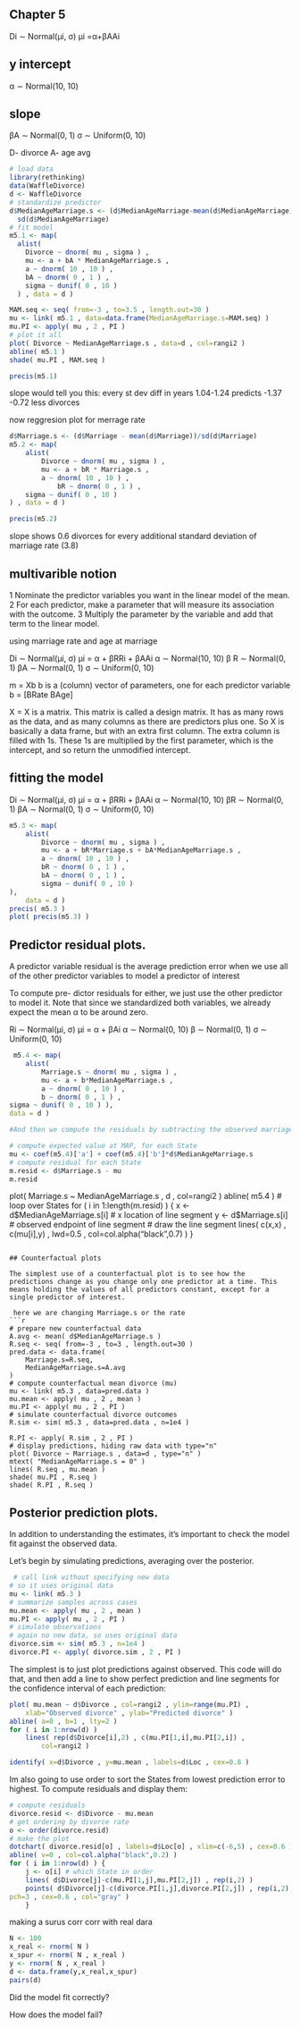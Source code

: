 ## Chapter 5
Di ∼ Normal(μi, σ) 
μi =α+βAAi

## y intercept
α ∼ Normal(10, 10) 

## slope
βA ∼ Normal(0, 1)
σ ∼ Uniform(0, 10)

D- divorce
A- age avg
```r
# load data
library(rethinking)
data(WaffleDivorce)
d <- WaffleDivorce
# standardize predictor
d$MedianAgeMarriage.s <- (d$MedianAgeMarriage-mean(d$MedianAgeMarriage))/
  sd(d$MedianAgeMarriage)
# fit model
m5.1 <- map(
  alist(
    Divorce ~ dnorm( mu , sigma ) ,
    mu <- a + bA * MedianAgeMarriage.s ,
    a ~ dnorm( 10 , 10 ) ,
    bA ~ dnorm( 0 , 1 ) ,
    sigma ~ dunif( 0 , 10 )
  ) , data = d )

MAM.seq <- seq( from=-3 , to=3.5 , length.out=30 )
mu <- link( m5.1 , data=data.frame(MedianAgeMarriage.s=MAM.seq) )
mu.PI <- apply( mu , 2 , PI )
# plot it all
plot( Divorce ~ MedianAgeMarriage.s , data=d , col=rangi2 )
abline( m5.1 )
shade( mu.PI , MAM.seq )

precis(m5.1)
```
slope would tell you this:
every st dev diff in years 1.04-1.24  predicts   -1.37 -0.72 less divorces

now reggresion plot for merrage rate

```r
d$Marriage.s <- (d$Marriage - mean(d$Marriage))/sd(d$Marriage)
m5.2 <- map(
    alist(
        Divorce ~ dnorm( mu , sigma ) ,
        mu <- a + bR * Marriage.s ,
        a ~ dnorm( 10 , 10 ) ,
            bR ~ dnorm( 0 , 1 ) ,
    sigma ~ dunif( 0 , 10 )
) , data = d )

precis(m5.2)
```
slope shows
0.6 divorces for every additional standard deviation of marriage rate (3.8)

## multivarible notion


1 Nominate the predictor variables you want in the linear model of the mean.
2 For each predictor, make a parameter that will measure its association with the
outcome.
3 Multiply the parameter by the variable and add that term to the linear model.


using marriage rate and age at marriage

Di ∼ Normal(μi, σ)
μi = α + βRRi + βAAi
α ∼ Normal(10, 10) β
R ∼ Normal(0, 1) 
βA ∼ Normal(0, 1)
σ ∼ Uniform(0, 10)

m = Xb
b is a (column) vector of parameters, one for each predictor variable 
b = [BRate
     BAge]

X = X is a matrix. This matrix is called a design matrix. It has as many rows as the data, and as many columns as there are predictors plus one. So X is basically a data frame, but with an extra first column. The extra column is filled with 1s. These 1s are multiplied by the first parameter, which is the intercept, and so return the unmodified intercept. 

## fitting the model
Di ∼ Normal(μi, σ)
μi = α + βRRi + βAAi
α ∼ Normal(10, 10) βR ∼ Normal(0, 1) βA ∼ Normal(0, 1)
σ ∼ Uniform(0, 10)


```r
m5.3 <- map(
    alist(
        Divorce ~ dnorm( mu , sigma ) ,
        mu <- a + bR*Marriage.s + bA*MedianAgeMarriage.s ,
        a ~ dnorm( 10 , 10 ) ,
        bR ~ dnorm( 0 , 1 ) ,
        bA ~ dnorm( 0 , 1 ) ,
        sigma ~ dunif( 0 , 10 )
),
    data = d )
precis( m5.3 )
plot( precis(m5.3) )

```

## Predictor residual plots.
A predictor variable residual is the average prediction error when we use all of the other predictor variables to model a predictor of interest

 To compute pre- dictor residuals for either, we just use the other predictor to model it.
 Note that since we standardized both variables, we already expect the mean α to be around zero.
 
 
Ri ∼ Normal(μi, σ) 
μi = α + βAi
α ∼ Normal(0, 10) 
β ∼ Normal(0, 1)
σ ∼ Uniform(0, 10)
 
 
```r
 m5.4 <- map(
    alist(
        Marriage.s ~ dnorm( mu , sigma ) ,
        mu <- a + b*MedianAgeMarriage.s ,
        a ~ dnorm( 0 , 10 ) ,
        b ~ dnorm( 0 , 1 ) ,
sigma ~ dunif( 0 , 10 ) ),
data = d )

#And then we compute the residuals by subtracting the observed marriage rate in each State from the predicted rate, based upon using age at marriage:

# compute expected value at MAP, for each State
mu <- coef(m5.4)['a'] + coef(m5.4)['b']*d$MedianAgeMarriage.s
# compute residual for each State
m.resid <- d$Marriage.s - mu
m.resid 
 ```

plot( Marriage.s ~ MedianAgeMarriage.s , d , col=rangi2 )
abline( m5.4 )
# loop over States
for ( i in 1:length(m.resid) ) {
    x <- d$MedianAgeMarriage.s[i] # x location of line segment
    y <- d$Marriage.s[i] # observed endpoint of line segment
    # draw the line segment
    lines( c(x,x) , c(mu[i],y) , lwd=0.5 , col=col.alpha("black",0.7) )
}
```

## Counterfactual plots

The simplest use of a counterfactual plot is to see how the predictions change as you change only one predictor at a time. This means holding the values of all predictors constant, except for a single predictor of interest.
 
 here we are changing Marriage.s or the rate
```r

# prepare new counterfactual data
A.avg <- mean( d$MedianAgeMarriage.s )
R.seq <- seq( from=-3 , to=3 , length.out=30 )
pred.data <- data.frame(
    Marriage.s=R.seq,
    MedianAgeMarriage.s=A.avg
)
# compute counterfactual mean divorce (mu)
mu <- link( m5.3 , data=pred.data )
mu.mean <- apply( mu , 2 , mean )
mu.PI <- apply( mu , 2 , PI )
# simulate counterfactual divorce outcomes
R.sim <- sim( m5.3 , data=pred.data , n=1e4 )

R.PI <- apply( R.sim , 2 , PI )
# display predictions, hiding raw data with type="n"
plot( Divorce ~ Marriage.s , data=d , type="n" )
mtext( "MedianAgeMarriage.s = 0" )
lines( R.seq , mu.mean )
shade( mu.PI , R.seq )
shade( R.PI , R.seq )

```


## Posterior prediction plots.

 In addition to understanding the estimates, it’s important to check the model fit against the observed data.
 
 
 Let’s begin by simulating predictions, averaging over the posterior.
 
```r
 # call link without specifying new data
# so it uses original data
mu <- link( m5.3 )
# summarize samples across cases
mu.mean <- apply( mu , 2 , mean )
mu.PI <- apply( mu , 2 , PI )
# simulate observations
# again no new data, so uses original data
divorce.sim <- sim( m5.3 , n=1e4 )
divorce.PI <- apply( divorce.sim , 2 , PI )
```

The simplest is to just plot predictions against observed. This code will do that, and then add a line to show perfect prediction and line segments for the confidence interval of each prediction:


```r
plot( mu.mean ~ d$Divorce , col=rangi2 , ylim=range(mu.PI) ,
    xlab="Observed divorce" , ylab="Predicted divorce" )
abline( a=0 , b=1 , lty=2 )
for ( i in 1:nrow(d) )
    lines( rep(d$Divorce[i],2) , c(mu.PI[1,i],mu.PI[2,i]) ,
        col=rangi2 )

identify( x=d$Divorce , y=mu.mean , labels=d$Loc , cex=0.8 )

```
 
Im also going to use order to sort the States from lowest prediction error to highest. To compute residuals and display them:

```r
# compute residuals
divorce.resid <- d$Divorce - mu.mean
# get ordering by divorce rate
o <- order(divorce.resid)
# make the plot
dotchart( divorce.resid[o] , labels=d$Loc[o] , xlim=c(-6,5) , cex=0.6 )
abline( v=0 , col=col.alpha("black",0.2) )
for ( i in 1:nrow(d) ) {
    j <- o[i] # which State in order
    lines( d$Divorce[j]-c(mu.PI[1,j],mu.PI[2,j]) , rep(i,2) )
    points( d$Divorce[j]-c(divorce.PI[1,j],divorce.PI[2,j]) , rep(i,2),
pch=3 , cex=0.6 , col="gray" )
    }
```

making a surus corr corr with real dara

```r

N <- 100
x_real <- rnorm( N )
x_spur <- rnorm( N , x_real )
y <- rnorm( N , x_real )
d <- data.frame(y,x_real,x_spur)
pairs(d)
```

Did the model fit correctly?
 
How does the model fail?
